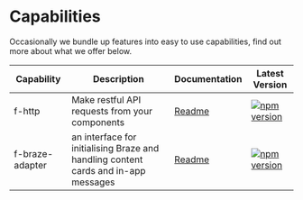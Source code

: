 <Meta title="Documentation/Capabilities/Overview"/>

# Capabilities
Occasionally we bundle up features into easy to use capabilities, find out more about what we offer below.

Capability | Description | Documentation | Latest Version
------------- | ------------- | ------------- | -------------
f-http | Make restful API requests from your components | [Readme](https://www.npmjs.com/package/@justeat/f-http) | [![npm version](https://badge.fury.io/js/%40justeat%2Ff-http.svg)](https://badge.fury.io/js/%40justeat%2Ff-http)
f-braze-adapter | an interface for initialising Braze and handling content cards and in-app messages | [Readme](https://www.npmjs.com/package/@justeat/f-braze-adapter) | [![npm version](https://badge.fury.io/js/%40justeat%2Ff-braze-adapter.svg)](https://badge.fury.io/js/%40justeat%2Ff-braze-adapter)
